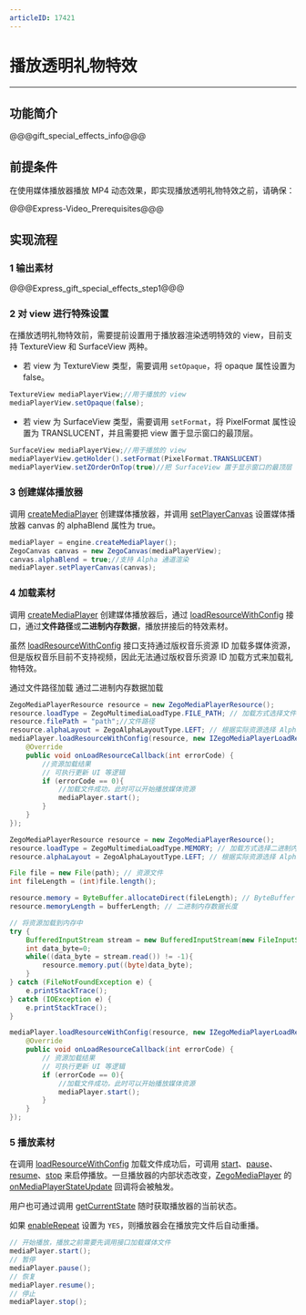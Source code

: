 ```yaml
---
articleID: 17421
---
```

# 播放透明礼物特效

- - -

## 功能简介

@@@gift_special_effects_info@@@

## 前提条件

在使用媒体播放器播放 MP4 动态效果，即实现播放透明礼物特效之前，请确保：

@@@Express-Video_Prerequisites@@@



## 实现流程

### 1 输出素材

@@@Express_gift_special_effects_step1@@@

### 2 对 view 进行特殊设置

在播放透明礼物特效前，需要提前设置用于播放器渲染透明特效的 view，目前支持 TextureView 和 SurfaceView 两种。

- 若 view 为 TextureView 类型，需要调用 `setOpaque`，将 opaque 属性设置为 false。  

```java
TextureView mediaPlayerView;//用于播放的 view
mediaPlayerView.setOpaque(false);
```

- 若 view 为 SurfaceView 类型，需要调用 `setFormat`，将 PixelFormat 属性设置为 TRANSLUCENT，并且需要把 view 置于显示窗口的最顶层。

```java
SurfaceView mediaPlayerView;//用于播放的 view
mediaPlayerView.getHolder().setFormat(PixelFormat.TRANSLUCENT)
mediaPlayerView.setZOrderOnTop(true)//把 SurfaceView 置于显示窗口的最顶层
```

### 3 创建媒体播放器

调用 [createMediaPlayer](@createMediaPlayer) 创建媒体播放器，并调用 [setPlayerCanvas](@setPlayerCanvas-ZegoMediaPlayer) 设置媒体播放器 canvas 的 alphaBlend 属性为 true。

```java
mediaPlayer = engine.createMediaPlayer();
ZegoCanvas canvas = new ZegoCanvas(mediaPlayerView);
canvas.alphaBlend = true;//支持 Alpha 通道渲染
mediaPlayer.setPlayerCanvas(canvas);
```

### 4 加载素材

调用 [createMediaPlayer](@createMediaPlayer) 创建媒体播放器后，通过 [loadResourceWithConfig](@loadResourceWithConfig) 接口，通过**文件路径**或**二进制内存数据**，播放拼接后的特效素材。

<div class="mk-warning">

虽然 [loadResourceWithConfig](@loadResourceWithConfig) 接口支持通过版权音乐资源 ID 加载多媒体资源，但是版权音乐目前不支持视频，因此无法通过版权音乐资源 ID 加载方式来加载礼物特效。
</div>

<div class="multiple-select-codes">
    <div class="code-tabs hide-scrollbar">
      <div class="scroll-box">
        <span class="tab-item">
          <span>通过文件路径加载</span>
        </span>
        <span class="tab-item">
          <span>通过二进制内存数据加载</span>
        </span>
      </div>
    </div>

  <div class="code-list">
  
  ```java
  ZegoMediaPlayerResource resource = new ZegoMediaPlayerResource();
  resource.loadType = ZegoMultimediaLoadType.FILE_PATH; // 加载方式选择文件路径加载
  resource.filePath = "path";//文件路径
  resource.alphaLayout = ZegoAlphaLayoutType.LEFT; // 根据实际资源选择 Alpha 通道布局
  mediaPlayer.loadResourceWithConfig(resource, new IZegoMediaPlayerLoadResourceCallback() {
      @Override
      public void onLoadResourceCallback(int errorCode) {
          //资源加载结果
          // 可执行更新 UI 等逻辑
          if (errorCode == 0){
              //加载文件成功，此时可以开始播放媒体资源
              mediaPlayer.start();
          }
      }
  });
  ```
  
  ```java
  ZegoMediaPlayerResource resource = new ZegoMediaPlayerResource();
  resource.loadType = ZegoMultimediaLoadType.MEMORY; // 加载方式选择二进制内存数据
  resource.alphaLayout = ZegoAlphaLayoutType.LEFT; // 根据实际资源选择 Alpha 通道布局

  File file = new File(path); // 资源文件
  int fileLength = (int)file.length();

  resource.memory = ByteBuffer.allocateDirect(fileLength); // ByteBuffer 类型二进制内存数据
  resource.memoryLength = bufferLength; // 二进制内存数据长度

  // 将资源加载到内存中
  try {
      BufferedInputStream stream = new BufferedInputStream(new FileInputStream(file));
      int data_byte=0;
      while((data_byte = stream.read()) != -1){
          resource.memory.put((byte)data_byte);
      }
  } catch (FileNotFoundException e) {
      e.printStackTrace();
  } catch (IOException e) {
      e.printStackTrace();
  }

  mediaPlayer.loadResourceWithConfig(resource, new IZegoMediaPlayerLoadResourceCallback() {
      @Override
      public void onLoadResourceCallback(int errorCode) {
          // 资源加载结果
          // 可执行更新 UI 等逻辑
          if (errorCode == 0){
              //加载文件成功，此时可以开始播放媒体资源
              mediaPlayer.start();
          }
      }    
  });
  ```
  
  </div>
</div>

### 5 播放素材

在调用 [loadResourceWithConfig](@loadResourceWithConfig-ZegoMediaPlayer) 加载文件成功后，可调用 [start](@start-ZegoMediaPlayer)、[pause](@pause-ZegoMediaPlayer)、[resume](@resume-ZegoMediaPlayer)、[stop](@stop-ZegoMediaPlayer) 来启停播放。一旦播放器的内部状态改变，[ZegoMediaPlayer](@-ZegoMediaPlayer) 的 [onMediaPlayerStateUpdate](@onMediaPlayerStateUpdate-IZegoMediaPlayerEventHandler) 回调将会被触发。

用户也可通过调用 [getCurrentState](@getCurrentState-ZegoMediaPlayer) 随时获取播放器的当前状态。

如果 [enableRepeat](@enableRepeat-ZegoMediaPlayer) 设置为 `YES`，则播放器会在播放完文件后自动重播。

```java
// 开始播放，播放之前需要先调用接口加载媒体文件
mediaPlayer.start();
// 暂停
mediaPlayer.pause();
// 恢复
mediaPlayer.resume();
// 停止
mediaPlayer.stop();
```
